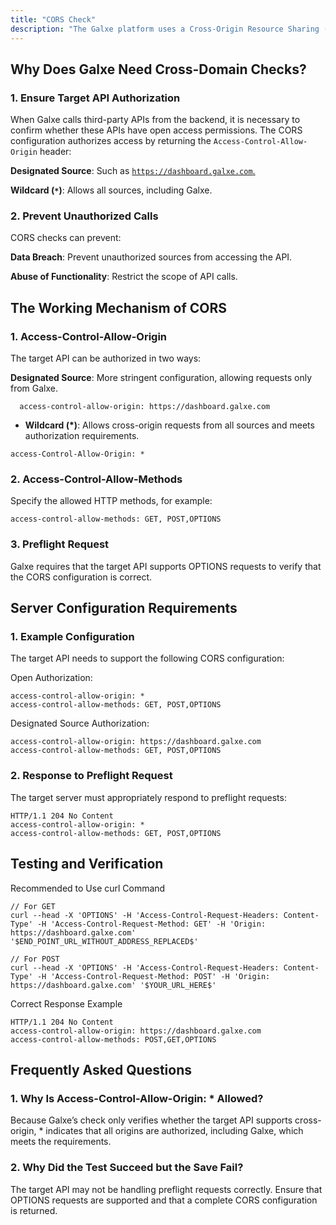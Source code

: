 ```yaml
---
title: "CORS Check"
description: "The Galxe platform uses a Cross-Origin Resource Sharing (CORS) check mechanism to ensure that the target API explicitly authorizes calls from the Galxe backend. The role of CORS is to verify whether the API accepts cross-origin requests, ensuring the legality and security of interactions. The target API can authorize access for Galxe by specifying the source or using a wildcard (*)."
---
```


## Why Does Galxe Need Cross-Domain Checks?

### **1. Ensure Target API Authorization**

When Galxe calls third-party APIs from the backend, it is necessary to confirm whether these APIs have open access permissions. The CORS configuration authorizes access by returning the `Access-Control-Allow-Origin` header:

**Designated Source**: Such as [`https://dashboard.galxe.com`.](https://dashboard.galxe.com.)

**Wildcard (`*`)**: Allows all sources, including Galxe.

### **2. Prevent Unauthorized Calls**

CORS checks can prevent:

**Data Breach**: Prevent unauthorized sources from accessing the API.

**Abuse of Functionality**: Restrict the scope of API calls.

## The Working Mechanism of CORS

### **1. Access-Control-Allow-Origin**

The target API can be authorized in two ways:

**Designated Source**: More stringent configuration, allowing requests only from Galxe.

```http
  access-control-allow-origin: https://dashboard.galxe.com
```

* **Wildcard (\*)**: Allows cross-origin requests from all sources and meets authorization requirements.

```http
access-Control-Allow-Origin: *
```

### **2.  Access-Control-Allow-Methods**

Specify the allowed HTTP methods, for example:

```http
access-control-allow-methods: GET, POST,OPTIONS
```

### **3.  Preflight Request**

Galxe requires that the target API supports OPTIONS requests to verify that the CORS configuration is correct.

## Server Configuration Requirements

### **1. Example Configuration**

The target API needs to support the following CORS configuration:

Open Authorization:

```http
access-control-allow-origin: *
access-control-allow-methods: GET, POST,OPTIONS
```

Designated Source Authorization:

```http
access-control-allow-origin: https://dashboard.galxe.com
access-control-allow-methods: GET, POST,OPTIONS
```

### **2. Response to Preflight Request**

The target server must appropriately respond to preflight requests:

```http
HTTP/1.1 204 No Content
access-control-allow-origin: *
access-control-allow-methods: GET, POST,OPTIONS
```

## Testing and Verification

Recommended to Use curl Command

```base
// For GET
curl --head -X 'OPTIONS' -H 'Access-Control-Request-Headers: Content-Type' -H 'Access-Control-Request-Method: GET' -H 'Origin: https://dashboard.galxe.com' '$END_POINT_URL_WITHOUT_ADDRESS_REPLACED$'

// For POST
curl --head -X 'OPTIONS' -H 'Access-Control-Request-Headers: Content-Type' -H 'Access-Control-Request-Method: POST' -H 'Origin: https://dashboard.galxe.com' '$YOUR_URL_HERE$'
```

Correct Response Example

```http
HTTP/1.1 204 No Content
access-control-allow-origin: https://dashboard.galxe.com
access-control-allow-methods: POST,GET,OPTIONS
```

## Frequently Asked Questions

### 1. Why Is Access-Control-Allow-Origin: \* Allowed?

Because Galxe’s check only verifies whether the target API supports cross-origin, \* indicates that all origins are authorized, including Galxe, which meets the requirements.

### 2. Why Did the Test Succeed but the Save Fail?

The target API may not be handling preflight requests correctly. Ensure that OPTIONS requests are supported and that a complete CORS configuration is returned.